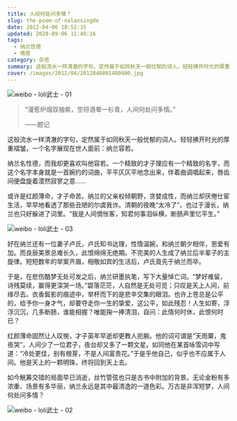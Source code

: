 ```yaml
---
title: 人间何处问多情？
slug: the-poem-of-nalansingde
date: 2012-04-06 18:52:15
updated: 2020-09-06 11:49:16
tags:
  - 纳兰性德
  - 情思
category: 杂思
summary: 这般流水一样清澈的字句，定然属于如同秋天一般忧郁的词人。轻轻拂开时光的厚重褶皱，一个名字展现在世人面前：纳兰容若。
cover: /images/2012/04/2012040801480400.jpg
---
```


![weibo - loli武士 - 01](/images/2012/04/2012040801511700.jpg)

<NeteasePlayer id={1407500990} />

> “漫惹炉烟双袖紫，空将酒晕一衫青，人间何处问多情。”
>
> ——题记

这般流水一样清澈的字句，定然属于如同秋天一般忧郁的词人。轻轻拂开时光的厚重褶皱，一个名字展现在世人面前：纳兰容若。

纳兰名性德，而我却更喜欢叫他容若。一个精致的才子理应有一个精致的名字，而这个名字本身就是一首婉约的词曲，平平仄仄平地念出来，伴着曲调唱起来，唇齿间便盘旋着漠然寂寥之意……

或许是红颜薄命，才子命苦。纳兰的父亲权倾朝野，贪婪成性，而纳兰却厌倦仕宦生活，早早地看透了那些丑陋的尔虞我诈。清朝的夜晚“太冷了”，也过于漫长，纳兰也只好躲进了词里。“我是人间惆怅客，知君何事泪纵横，断肠声里忆平生。”

![weibo - loli武士 - 03](/images/2012/04/2012040801491700.jpg)

好在纳兰还有一位妻子卢氏，卢氏知书达理，性情温婉，和纳兰朝夕相伴，恩爱有加。而良辰美景总难长久，此恨绵绵无绝期。不完美的人生成了纳兰后半辈子的主旋律。短短数年的举案齐眉，相敬如宾的生活后，卢氏竟先于纳兰而卒。

于是，在悲伤酷梦无处可发之后，纳兰研墨执笔，写下大量悼亡词。“梦好难留，诗残莫续，赢得更深哭一场。”碧落茫茫，人自然是无处可觅；只叹是天上人间，前缘尽去。衣香鬓影的痕迹中，举杯而下的是悲辛交集的眼泪。也许上苍总是公平的，给予你一身才气，却要夺走你一生的挚爱，这公平，如此残忍！人生如寄，浮浮沉沉，几多断肠，谁能相握？唯能掬一捧清泪，自问：此情何时休，此恨何时已？

红颜薄命固然让人叹惋，才子英年早逝却更教人扼腕。他的词可谓是“天雨粟，鬼夜哭”，人间少了一位君子，夜台却又多了一颗文星。如同他在某首咏雪词中写道：“冷处更佳，别有根芽，不是人间富贵花。”于是乎他自己，似乎也不应属于人间。他是天上的一颗明珠，终将回到天上去。

如今觥筹交错的局面早已消逝，丝竹管弦也只是古书中附加的背景。无论金粉有多浓重、场景有多华丽，纳兰永远是其中最清逸的一道色彩。万古是非浑短梦，人间何处问多情？

![weibo - loli武士 - 02](/images/2012/04/2012040801560900.jpg)
